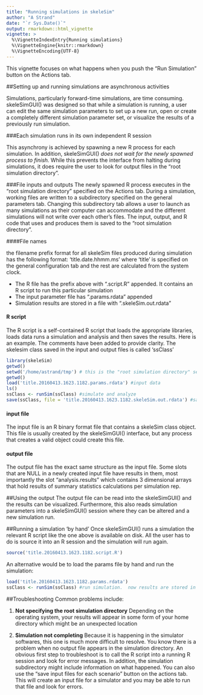```yaml
---
title: "Running simulations in skeleSim"
author: "A Strand"
date: "`r Sys.Date()`"
output: rmarkdown::html_vignette
vignette: >
  %\VignetteIndexEntry{Running simulations}
  %\VignetteEngine{knitr::rmarkdown}
  %\VignetteEncoding{UTF-8}
---
```


This vignette focuses on what happens when you push the "Run Simulation" button on the Actions tab.

##Setting up and running simulations are asynchronous activities

Simulations, particularly forward-time simulations, are time consuming.  skeleSimGUI() was designed so that while a simulation is running, a user can edit the same simulation parameters to set up a new run, open or create a completely different simulation parameter set, or visualize the results of a previously run simulation.

###Each simulation runs in its own independent R session

This asynchrony is achieved by spawning a new R process for each simulation.  In addition, skeleSimGUI() *does not wait for the newly spawned process to finish.*  While this prevents the interface from halting during simulations, it does require the user to look for output files in the "root simulation directory".

###File inputs and outputs
The newly spawned R process executes in the "root simulation directory" specified on the Actions tab.  During a simulation, working files are written to a subdirectory specified on the general parameters tab.  Changing this subdirectory tab allows a user to launch as many simulations as their computer can accommodate and the different simulations will not write over each other's files.  The input, output, and R code that uses and produces them is saved to the "root simulation directory".

####File names

the filename prefix format for all skeleSim files produced during simulation has the following format:
'title.date.hhmm.ms'  where 'title' is specified on the general configuration tab and the rest are calculated from the system clock.

  * The R file has the prefix above with ".script.R" appended.  It contains an R script to run this particular simulation
  * The input parameter file has ".params.rdata" appended
  * Simulation results are stored in a file with ".skeleSim.out.rdata"
  
#### R script
The R script is a self-contained R script that loads the appropriate libraries, loads data runs a simulation and analysis and then saves the results.  Here is an example.  The comments have been added to provide clarity.  The skelesim class saved in the input and output files is called 'ssClass'
```r
library(skeleSim)  
getwd()
setwd('/home/astrand/tmp') # this is the "root simulation directory" set on the actions tab
getwd()
load('title.20160413.1623.1182.params.rdata') #input data
ls()
ssClass <- runSim(ssClass) #simulate and analyze
save(ssClass, file = 'title.20160413.1623.1182.skeleSim.out.rdata') #save the output

```

#### input file
The input file is an R binary format file that contains a skeleSim class object.  This file is usually created by the skeleSimGUI() interface, but any process that creates a valid object could create this file.

#### output file
The output file has the exact same structure as the input file.  Some slots that are NULL in a newly created input file have results in them, most importantly the slot "analysis.results" which contains 3 dimensional arrays that hold results of summary statistics calculations per simulation rep.

##Using the output
The output file can be read into the skeleSimGUI() and the results can be visualized. Furthermore, this also reads simulation parameters into a skeleSimGUI() session where they can be altered and a new simulation run.

##Running a simulation 'by hand'
Once skeleSimGUI() runs a simulation the relevant R script like the one above is available on disk.  All the user has to do is source it into an R session and the simulation will run again.

```r
source('title.20160413.1623.1182.script.R')
```

An alternative would be to load the params file by hand and run the simulation:
```r

load('title.20160413.1623.1182.params.rdata')
ssClass <- runSim(ssClass) #run simulation.  now results are stored in ssClass@analysis.results

```


##Troubleshooting
Common problems include:
  
 1. **Not specifying the root simulation directory**  Depending on the operating system, your results will appear in some form of your home directory which might be an unexpected location
  
 2. **Simulation not completing** Because it is happening in the simulator softwares, this one is much more difficult to resolve. You know there is a problem when no output file appears in the simulation directory.  An obvious first step to troubleshoot is to call the R script into a running R session and look for error messages.  In addition, the simulation subdirectory might include information on what happened.  You can also use the "save input files for each scenario" button on the actions tab.  This will create an input file for a simulator and you may be able to run that file and look for errors.
 
